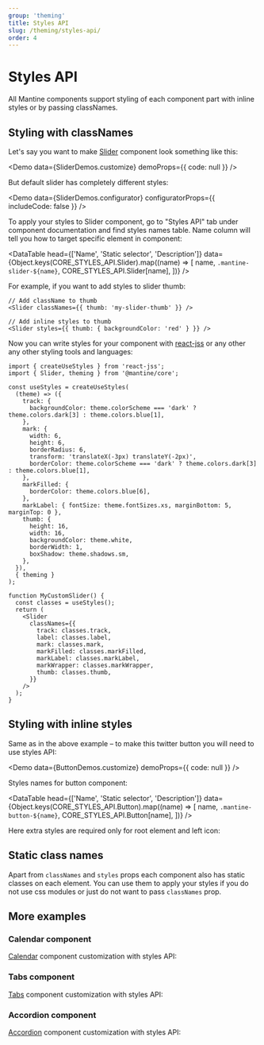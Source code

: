 ```yaml
---
group: 'theming'
title: Styles API
slug: /theming/styles-api/
order: 4
---
```



# Styles API

All Mantine components support styling of each component part with inline styles or by passing classNames.

## Styling with classNames

Let's say you want to make [Slider](/core/slider/) component look something like this:

<Demo data={SliderDemos.customize} demoProps={{ code: null }} />

But default slider has completely different styles:

<Demo data={SliderDemos.configurator} configuratorProps={{ includeCode: false }} />

To apply your styles to Slider component, go to "Styles API" tab under component documentation and find
styles names table. Name column will tell you how to target specific element in component:

<DataTable
  head={['Name', 'Static selector', 'Description']}
  data={Object.keys(CORE_STYLES_API.Slider).map((name) => [
    name,
    `.mantine-slider-${name}`,
    CORE_STYLES_API.Slider[name],
  ])}
/>

For example, if you want to add styles to slider thumb:

```tsx
// Add className to thumb
<Slider classNames={{ thumb: 'my-slider-thumb' }} />

// Add inline styles to thumb
<Slider styles={{ thumb: { backgroundColor: 'red' } }} />
```

Now you can write styles for your component with [react-jss](/theming/react-jss/)
or any other any other styling tools and languages:

```tsx
import { createUseStyles } from 'react-jss';
import { Slider, theming } from '@mantine/core';

const useStyles = createUseStyles(
  (theme) => ({
    track: {
      backgroundColor: theme.colorScheme === 'dark' ? theme.colors.dark[3] : theme.colors.blue[1],
    },
    mark: {
      width: 6,
      height: 6,
      borderRadius: 6,
      transform: 'translateX(-3px) translateY(-2px)',
      borderColor: theme.colorScheme === 'dark' ? theme.colors.dark[3] : theme.colors.blue[1],
    },
    markFilled: {
      borderColor: theme.colors.blue[6],
    },
    markLabel: { fontSize: theme.fontSizes.xs, marginBottom: 5, marginTop: 0 },
    thumb: {
      height: 16,
      width: 16,
      backgroundColor: theme.white,
      borderWidth: 1,
      boxShadow: theme.shadows.sm,
    },
  }),
  { theming }
);

function MyCustomSlider() {
  const classes = useStyles();
  return (
    <Slider
      classNames={{
        track: classes.track,
        label: classes.label,
        mark: classes.mark,
        markFilled: classes.markFilled,
        markLabel: classes.markLabel,
        markWrapper: classes.markWrapper,
        thumb: classes.thumb,
      }}
    />
  );
}
```

## Styling with inline styles

Same as in the above example – to make this twitter button you will need to use styles API:

<Demo data={ButtonDemos.customize} demoProps={{ code: null }} />

Styles names for button component:

<DataTable
  head={['Name', 'Static selector', 'Description']}
  data={Object.keys(CORE_STYLES_API.Button).map((name) => [
    name,
    `.mantine-button-${name}`,
    CORE_STYLES_API.Button[name],
  ])}
/>

Here extra styles are required only for root element and left icon:

<Demo data={ButtonDemos.customize} />

## Static class names

Apart from `classNames` and `styles` props each component also has static classes on each element.
You can use them to apply your styles if you do not use css modules or just do not want to pass `classNames` prop.

## More examples

### Calendar component

[Calendar](/dates/calendar/) component customization with styles API:

<Demo data={CalendarDemos.stylesApi} />

### Tabs component

[Tabs](/core/tabs/) component customization with styles API:

<Demo data={TabsDemos.stylesApi} />

### Accordion component

[Accordion](/core/accordion/) component customization with styles API:

<Demo data={AccordionDemos.stylesApi} />
